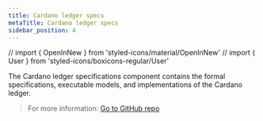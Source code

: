 ```yaml
---
title: Cardano ledger specs
metaTitle: Cardano ledger specs
sidebar_position: 4
---
```


// import { OpenInNew } from 'styled-icons/material/OpenInNew' // import { User
} from 'styled-icons/boxicons-regular/User'

The Cardano ledger specifications component contains the formal specifications,
executable models, and implementations of the Cardano ledger.

> For more information:
> [Go to GitHub repo <OpenInNew className='content-link' />](https://github.com/input-output-hk/cardano-ledger-specs#cardano-ledger)

